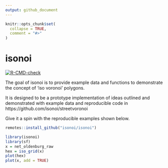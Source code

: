 ```yaml
---
output: github_document
---
```


<!-- README.md is generated from README.Rmd. Please edit that file -->

```r
knitr::opts_chunk$set(
  collapse = TRUE,
  comment = "#>"
)
```

# isonoi

<!-- badges: start -->
[![R-CMD-check](https://github.com/streetvoronoi/isonoi/actions/workflows/R-CMD-check.yaml/badge.svg)](https://github.com/streetvoronoi/isonoi/actions/workflows/R-CMD-check.yaml)
<!-- badges: end -->

The goal of isonoi is to provide example data and functions to demonstrate the concept of 'iso voronoi' polygons.

It is designed to be a prototype implementation of ideas outlined and demonstrated with example data and reproducible code in https://github.com/isonoi/streetvoronoi

Give it a spin with the reproducible examples shown below.

```r
remotes::install_github("isonoi/isonoi")
```

```r
library(isonoi)
library(sf)
x = net_oldenburg_raw
hex = iso_grid(x)
plot(hex)
plot(x, add = TRUE)
```

